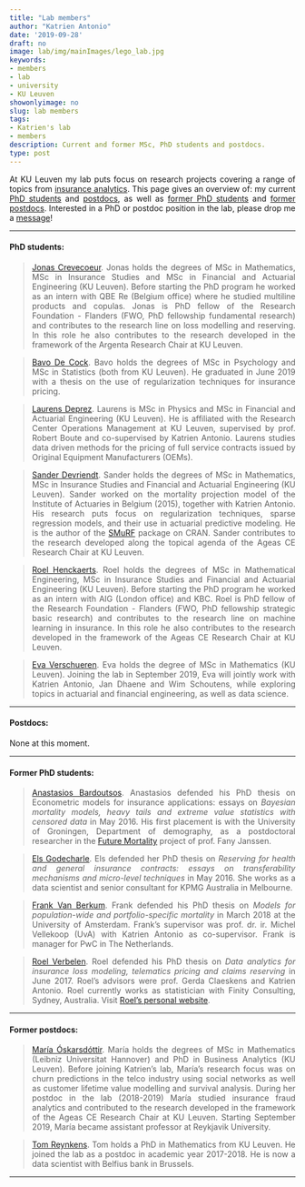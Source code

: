 ```yaml
---
title: "Lab members"
author: "Katrien Antonio"
date: '2019-09-28'
draft: no
image: lab/img/mainImages/lego_lab.jpg
keywords:
- members
- lab
- university
- KU Leuven
showonlyimage: no
slug: lab members
tags:
- Katrien's lab
- members
description: Current and former MSc, PhD students and postdocs.
type: post
---
```


<p align="justify">At KU Leuven my lab puts focus on research projects covering a range of topics from 
<a href="http://katrienantonio.github.io/projects" target="_blank">insurance analytics</a>. This page gives an overview of: my current [PhD students](#PhD-students) and [postdocs](#postdocs), as well as [former PhD students](#former-PhD-students) and [former postdocs](#former-postdocs). Interested in a PhD or postdoc position in the lab, please drop me a [message](mailto:katrien.antonio@kuleuven.be)!</p> 

***
#### PhD students:{#PhD-students}

><p align="justify"><a href="https://www.linkedin.com/in/jonas-crevecoeur-5a6b87136/?originalSubdomain=be" target="_blank">Jonas Crevecoeur</a>. Jonas holds the degrees of MSc in Mathematics, MSc in Insurance Studies and MSc in Financial and Actuarial Engineering (KU Leuven). Before starting the PhD program he worked as an intern with QBE Re (Belgium office) where he studied multiline products and copulas. Jonas is PhD fellow of the Research Foundation - Flanders (FWO, PhD fellowship fundamental research) and contributes to the research line on loss modelling and reserving. In this role he also contributes to the research developed in the framework of the Argenta Research Chair at KU Leuven.</p>

><p align="justify"><a href="https://www.linkedin.com/in/bavo-de-cock-584087b6/" target="_blank">Bavo De Cock</a>. Bavo holds the degrees of MSc in Psychology and MSc in Statistics (both from KU Leuven). He graduated in June 2019 with a thesis on the use of regularization techniques for insurance pricing.</p>

> <p align="justify"><a href="https://www.linkedin.com/in/laurens-deprez-3a830b11b/"target="_blank">Laurens Deprez</a>. Laurens is MSc in Physics and MSc in Financial and Actuarial Engineering (KU Leuven). He is affiliated with the Research Center Operations Management at KU Leuven, supervised by prof. Robert Boute and co-supervised by Katrien Antonio. Laurens studies data driven methods for the pricing of full service contracts issued by Original Equipment Manufacturers (OEMs).</p>

> <p align="justify"><a href="https://www.linkedin.com/in/sander-devriendt/"target="_blank">Sander Devriendt</a>. Sander holds the degrees of MSc in Mathematics, MSc in Insurance Studies and Financial and Actuarial Engineering (KU Leuven). Sander worked on the mortality projection model of the Institute of Actuaries in Belgium (2015), together with Katrien Antonio. His research puts focus on regularization techniques, sparse regression models, and their use in actuarial predictive modeling. He is the author of the <a href="https://cran.r-project.org/web/packages/smurf/index.html"target="_blank">SMuRF</a> package on CRAN. Sander contributes to the research developed along the topical agenda of the Ageas CE Research Chair at KU Leuven.</p>

> <p align="justify"><a href="https://www.linkedin.com/in/roelhenckaerts/"target="_blank">Roel Henckaerts</a>. Roel holds the degrees of MSc in Mathematical Engineering, MSc in Insurance Studies and Financial and Actuarial Engineering (KU Leuven). Before starting the PhD program he worked as an intern with AIG (London office) and KBC. Roel is PhD fellow of the Research Foundation - Flanders (FWO, PhD fellowship strategic basic research) and contributes to the research line on machine learning in insurance. In this role he also contributes to the research developed in the framework of the Ageas CE Research Chair at KU Leuven.</p>

> <p align="justify"><a href="https://www.linkedin.com/in/eva-verschueren-4b3070171/"target="_blank">Eva Verschueren</a>. Eva holds the degree of MSc in Mathematics (KU Leuven). Joining the lab in September 2019, Eva will jointly work with Katrien Antonio, Jan Dhaene and Wim Schoutens, while exploring topics in actuarial and financial engineering, as well as data science.</p>

***
#### Postdocs:{#postdocs}

None at this moment. 

***

#### Former PhD students:{#former-PhD-students}

> <p align="justify"><a href="https://www.linkedin.com/in/abardoutsos/?locale=de_DE"target="_blank">Anastasios Bardoutsos</a>. Anastasios defended his PhD thesis on Econometric models for insurance applications: essays on *Bayesian mortality models, heavy tails and extreme value statistics with censored data* in May 2016. His first placement is with the University of Groningen, Department of demography, as a postdoctoral researcher in the <a href="https://www.rug.nl/research/ursi/research-projects/future-mortality/"target="_blank">Future Mortality</a> project of prof. Fany Janssen.</p>

> <p align="justify"><a href="https://www.linkedin.com/in/elsgodecharle/?originalSubdomain=au"target="_blank">Els Godecharle</a>. Els defended her PhD thesis on *Reserving for health and general insurance contracts: essays on transferability mechanisms and micro-level techniques* in May 2016. She works as a data scientist and senior consultant for KPMG Australia in Melbourne.</p>

> <p align="justify"><a href="https://www.linkedin.com/in/mariaoskarsdottir/?originalSubdomain=be/"target="_blank">Frank Van Berkum</a>. Frank defended his PhD thesis on *
Models for population-wide and portfolio-specific mortality* in March 2018 at the University of Amsterdam. Frank's supervisor was prof. dr. ir. Michel Vellekoop (UvA) with Katrien Antonio as co-supervisor. Frank is manager for PwC in The Netherlands.</p>

> <p align="justify"><a href="https://www.linkedin.com/in/roel-verbelen-ab0b14a5/?originalSubdomain=be/"target="_blank">Roel Verbelen</a>. Roel defended his PhD thesis on *Data analytics for insurance loss modeling, telematics pricing and claims reserving* in June 2017. Roel's advisors were prof. Gerda Claeskens and Katrien Antonio. Roel currently works as statistician with Finity Consulting, Sydney, Australia. Visit <a href="https://roelverbelen.netlify.com"target="_blank">Roel's personal website</a>.</p>

***

#### Former postdocs:{#former-postdocs}

> <p align="justify"><a href="https://www.linkedin.com/in/mariaoskarsdottir/?originalSubdomain=be/"target="_blank">María Óskarsdóttir</a>. María holds the degrees of MSc in Mathematics (Leibniz Universitat Hannover) and PhD in Business Analytics (KU Leuven). Before joining Katrien's lab, María's research focus was on churn predictions in the telco industry using social networks as well as customer lifetime value modelling and survival analysis. During her postdoc in the lab (2018-2019) María studied insurance fraud analytics and contributed to the research developed in the framework of the Ageas CE Research Chair at KU Leuven. Starting September 2019, María became assistant professor at Reykjavik University.</p>

> <p align="justify"><a href="https://www.linkedin.com/in/tom-reynkens-36988149/"target="_blank">Tom Reynkens</a>. Tom holds a PhD in Mathematics from KU Leuven. He joined the lab as a postdoc in academic year 2017-2018. He is now a data scientist with Belfius bank in Brussels.</p>

***
